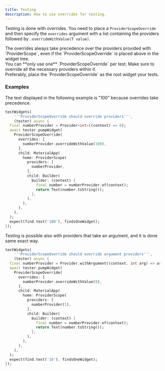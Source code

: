 ```yaml
---
title: Testing
description: How to use overrides for testing.
---
```



Testing is done with overrides. You need to place a `ProviderScopeOverride` and then specify the `overrides` argument with a list containing the providers followed by `.overrideWithValue(T value)`.

<Aside>
  The overrides always take precedence over the providers provided with `ProviderScope`, even if the `ProviderScopeOverride` is placed above in the widget tree.
</Aside>

<Aside>
  You can **only use one** `ProviderScopeOverride` per test. Make sure to override all the necessary providers within it.
</Aside>

<Aside type="tip">
  Preferably, place the `ProviderScopeOverride` as the root widget your tests.
</Aside>

### Examples

The text displayed in the following example is "100" because overrides take precedence.

```dart
testWidgets(
    '''ProviderScopeOverride should override providers''',
    (tester) async {
  final numberProvider = Provider<int>((context) => 0);
  await tester.pumpWidget(
    ProviderScopeOverride(
      overrides: [
        numberProvider.overrideWithValue(100),
      ],
      child: MaterialApp(
        home: ProviderScope(
          providers: [
            numberProvider,
          ],
          child: Builder(
            builder: (context) {
              final number = numberProvider.of(context);
              return Text(number.toString());
            },
          ),
        ),
      ),
    ),
  );
  expect(find.text('100'), findsOneWidget);
});
```

Testing is possible also with providers that take an argument, and it is done same exact way.

```dart
testWidgets(
    '''ProviderScopeOverride should override argument providers''',
    (tester) async {
  final numberProvider = Provider.withArgument((context, int arg) => arg * 2);
  await tester.pumpWidget(
    ProviderScopeOverride(
      overrides: [
        numberProvider.overrideWithValue(8),
      ],
      child: MaterialApp(
        home: ProviderScope(
          providers: [
            numberProvider(1),
          ],
          child: Builder(
            builder: (context) {
              final number = numberProvider.of(context);
              return Text(number.toString());
            },
          ),
        ),
      ),
    ),
  );
  expect(find.text('16'), findsOneWidget);
});
```
